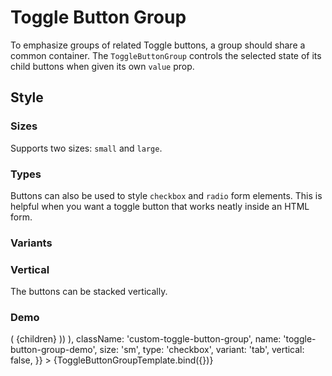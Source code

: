 <!-- ToggleButtonGroup.mdx -->

<Meta
  title="Onex/Components/Toggle/ToggleButtonGroup"
  component={ToggleButtonGroup}
/>


# Toggle Button Group
To emphasize groups of related Toggle buttons, a group should share a common container.
The ```ToggleButtonGroup``` controls the selected state of its child buttons when given its own ```value``` prop.

## Style

### Sizes
Supports two sizes: ```small``` and  ```large```.

<Canvas>
  <Story name="Small" story={stories.Small} />
  <Story name="Large" story={stories.Large} />
</Canvas>

### Types
Buttons can also be used to style ```checkbox``` and ```radio``` form elements.
This is helpful when you want a toggle button that works neatly inside an HTML form.

<Canvas>
  <Story name="Checkbox" story={stories.Checkbox} />
  <Story name="Radio" story={stories.Radio} />
</Canvas>

### Variants

<Canvas>
  <Story name="Tab" story={stories.Tab} />
  <Story name="Button" story={stories.Button} />
</Canvas>


### Vertical
The buttons can be stacked vertically.

<Canvas>
  <Story name="Vertical" story={stories.Vertical} />
</Canvas>



### Demo
<Canvas>
  <Story
    name="Demo"
    args={{
      dataTestId: 'test-toggle-button-group-id',
      defaultValue: 1,
      children: (
        toggleButtonItems.map(({ id, name, children, value }) => (
            <ToggleButton
              key={`togglebuttongroup-demo-${id}`}
              id={`toggle-btn-group-demo-${id}`}
              name={name}
              value={value}
            >
              {children}
            </ToggleButton>
          ))
      ),
      className: 'custom-toggle-button-group',
      name: 'toggle-button-group-demo',
      size: 'sm',
      type: 'checkbox',
      variant: 'tab',
      vertical: false,
    }}
  >
    {ToggleButtonGroupTemplate.bind({})}
  </Story>
</Canvas>

<ArgsTable story="Demo" />
